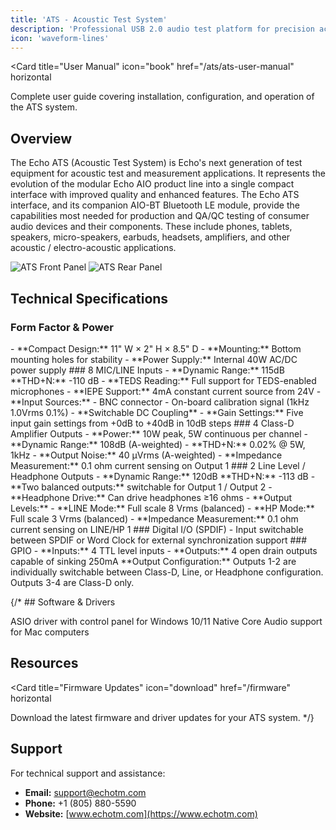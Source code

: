 ```yaml
---
title: 'ATS - Acoustic Test System'
description: 'Professional USB 2.0 audio test platform for precision acoustic measurements'
icon: 'waveform-lines'
---
```


<Card
  title="User Manual"
  icon="book"
  href="/ats/ats-user-manual"
  horizontal
>
  Complete user guide covering installation, configuration, and operation of the ATS system.
</Card>

## Overview

The Echo ATS (Acoustic Test System) is Echo's next generation of test equipment for acoustic test and measurement applications. It represents the evolution of the modular Echo AIO product line into a single compact interface with improved quality and enhanced features. The Echo ATS interface, and its companion AIO-BT Bluetooth LE module, provide the capabilities most needed for production and QA/QC testing of consumer audio devices and their components. These include phones, tablets, speakers, micro-speakers, earbuds, headsets, amplifiers, and other acoustic / electro-acoustic applications.

![ATS Front Panel](/images/ats/ats-front.jpg)
![ATS Rear Panel](/images/ats/ats-back.jpg)

## Technical Specifications

### Form Factor & Power
<Card>
- **Compact Design:** 11" W × 2" H × 8.5" D
- **Mounting:** Bottom mounting holes for stability
- **Power Supply:** Internal 40W AC/DC power supply
</Card>
### 8 MIC/LINE Inputs
<Card>
- **Dynamic Range:** 115dB  **THD+N:** -110 dB
- **TEDS Reading:** Full support for TEDS-enabled microphones
- **IEPE Support:** 4mA constant current source from 24V
- **Input Sources:**
  - BNC connector
  - On-board calibration signal (1kHz 1.0Vrms 0.1%)
- **Switchable DC Coupling**
- **Gain Settings:** Five input gain settings from +0dB to +40dB in 10dB steps
</Card>
### 4 Class-D Amplifier Outputs
<Card>
- **Power:** 10W peak, 5W continuous per channel
- **Dynamic Range:** 108dB (A-weighted)
- **THD+N:** 0.02% @ 5W, 1kHz
- **Output Noise:** 40 μVrms (A-weighted)
- **Impedance Measurement:** 0.1 ohm current sensing on Output 1
</Card>
### 2 Line Level / Headphone Outputs
<Card>
- **Dynamic Range:** 120dB **THD+N:** -113 dB
- **Two balanced outputs:** switchable for Output 1 / Output 2
- **Headphone Drive:** Can drive headphones ≥16 ohms
- **Output Levels:**
  - **LINE Mode:** Full scale 8 Vrms (balanced)
  - **HP Mode:** Full scale 3 Vrms (balanced)
- **Impedance Measurement:** 0.1 ohm current sensing on LINE/HP 1
</Card>
### Digital I/O (SPDIF)
<Card>
- Input switchable between SPDIF or Word Clock for external synchronization support
</Card>
### GPIO
<Card>
- **Inputs:** 4 TTL level inputs
- **Outputs:** 4 open drain outputs capable of sinking 250mA
</Card>
<Note>
**Output Configuration:** Outputs 1-2 are individually switchable between Class-D, Line, or Headphone configuration. Outputs 3-4 are Class-D only.
</Note>

{/* ## Software & Drivers

<Columns cols={2}>
  <Card
    title="Windows Driver"
    icon="windows"
    href="/firmware"
  >
    ASIO driver with control panel for Windows 10/11
  </Card>
  <Card
    title="macOS Support"
    icon="apple"
    href="/firmware"
  >
    Native Core Audio support for Mac computers
  </Card>
</Columns>

## Resources

<Card
  title="Firmware Updates"
  icon="download"
  href="/firmware"
  horizontal
>
  Download the latest firmware and driver updates for your ATS system.
</Card> */}

## Support

For technical support and assistance:

- **Email:** support@echotm.com
- **Phone:** +1 (805) 880-5590
- **Website:** [www.echotm.com](https://www.echotm.com)